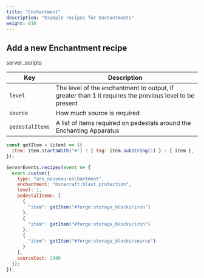```yaml
---
title: "Enchantment"
description: "Example recipes for Enchantments"
weight: 810
---
```


## Add a new Enchantment recipe

<span class="badge text-bg-dark server-scripts">server_scripts</span>

| Key             | Description                                                                                            |
|-----------------|--------------------------------------------------------------------------------------------------------|
| `level`         | The level of the enchantment to output, if greater than 1 it requires the previous level to be present |
| `source`        | How much source is required                                                                            |
| `pedestalItems` | A list of items required on pedestals around the Enchanting Apparatus                                  |

```js
const getItem = (item) => ({
  item: item.startsWith("#") ? { tag: item.substring(1) } : { item },
});

ServerEvents.recipes(event => {
  event.custom({
    type: "ars_nouveau:enchantment",
    enchantment: "minecraft:blast_protection",
    level: 1,
    pedestalItems: [
      {
        "item": getItem("#forge:storage_blocks/iron")
      },
      {
        "item": getItem("#forge:storage_blocks/iron")
      },
      {
        "item": getItem("#forge:storage_blocks/source")
      }
    ],
    sourceCost: 2000
  });
});
```
